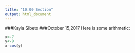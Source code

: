 ```yaml
---
title: "10:00 Section"
output: html_document
---
```

###Kayla Sibeto
###October 15,2017
Here is some arithmetic:
```r
x<-7
y<-9
x-cos(y)
```

